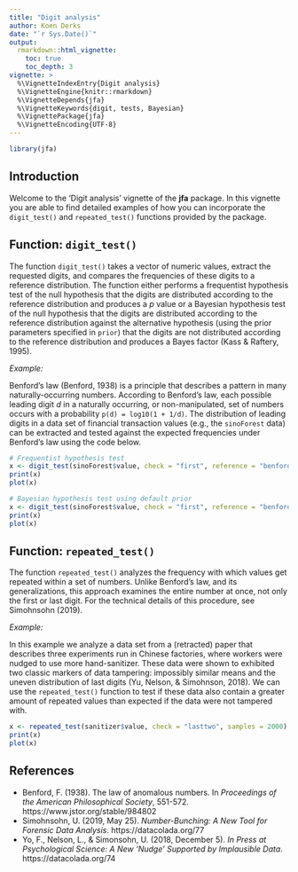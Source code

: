 ```yaml
---
title: "Digit analysis"
author: Koen Derks
date: "`r Sys.Date()`"
output: 
  rmarkdown::html_vignette:
    toc: true
    toc_depth: 3
vignette: >
  %\VignetteIndexEntry{Digit analysis}
  %\VignetteEngine{knitr::rmarkdown}
  %\VignetteDepends{jfa}
  %\VignetteKeywords{digit, tests, Bayesian}
  %\VignettePackage{jfa}
  %\VignetteEncoding{UTF-8}
---
```


```r
library(jfa)
```

## Introduction

Welcome to the 'Digit analysis' vignette of the **jfa** package. In this
vignette you are able to find detailed examples of how you can incorporate the
`digit_test()` and `repeated_test()` functions provided by the package.

## Function: `digit_test()`

The function `digit_test()` takes a vector of numeric values, extract the
requested digits, and compares the frequencies of these digits to a reference
distribution. The function either performs a frequentist hypothesis test of the
null hypothesis that the digits are distributed according to the reference
distribution and produces a *p* value or a Bayesian hypothesis test of the null
hypothesis that the digits are distributed according to the reference
distribution against the alternative hypothesis (using the prior parameters
specified in `prior`) that the digits are not distributed according to the
reference distribution and produces a Bayes factor (Kass & Raftery, 1995).

*Example:*

Benford’s law (Benford, 1938) is a principle that describes a pattern in many
naturally-occurring numbers. According to Benford's law, each possible leading
digit *d* in a naturally occurring, or non-manipulated, set of numbers occurs
with a probability `p(d) = log10(1 + 1/d)`. The distribution of leading digits
in a data set of financial transaction values (e.g., the `sinoForest` data) can
be extracted and tested against the expected frequencies under Benford's law
using the code below.

```r
# Frequentist hypothesis test
x <- digit_test(sinoForest$value, check = "first", reference = "benford")
print(x)
plot(x)

# Bayesian hypothesis test using default prior
x <- digit_test(sinoForest$value, check = "first", reference = "benford", prior = TRUE)
print(x)
plot(x)
```

## Function: `repeated_test()`

The function `repeated_test()` analyzes the frequency with which values get
repeated within a set of numbers. Unlike Benford's law, and its generalizations,
this approach examines the entire number at once, not only the first or last
digit. For the technical details of this procedure, see Simohnsohn (2019).

*Example:*

In this example we analyze a data set from a (retracted) paper that describes
three experiments run in Chinese factories, where workers were nudged to use
more hand-sanitizer. These data were shown to exhibited two classic markers of
data tampering: impossibly similar means and the uneven distribution of last
digits (Yu, Nelson, & Simohnson, 2018). We can use the `repeated_test()`
function to test if these data also contain a greater amount of repeated values
than expected if the data were not tampered with.

```r
x <- repeated_test(sanitizer$value, check = "lasttwo", samples = 2000)
print(x)
plot(x)
```

## References

- Benford, F. (1938). The law of anomalous numbers. In *Proceedings of the American Philosophical Society*, 551-572. https://www.jstor.org/stable/984802
- Simohnsohn, U. (2019, May 25). *Number-Bunching: A New Tool for Forensic Data Analysis*. https://datacolada.org/77
- Yo, F., Nelson, L., & Simonsohn, U. (2018, December 5). *In Press at Psychological Science: A New 'Nudge' Supported by Implausible Data*. https://datacolada.org/74
